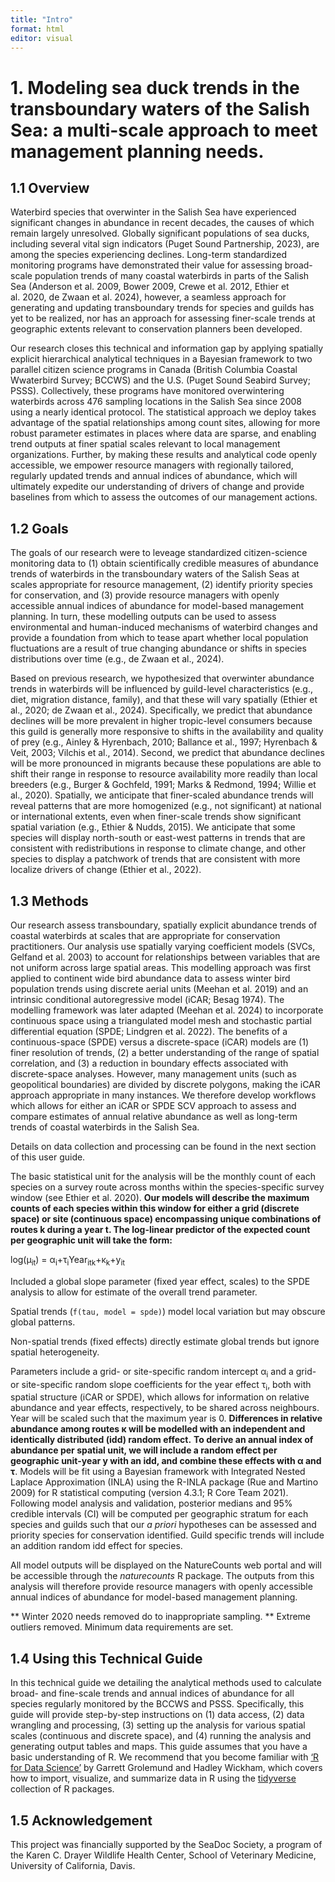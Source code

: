 ```yaml
---
title: "Intro"
format: html
editor: visual
---
```


# 1. Modeling sea duck trends in the transboundary waters of the Salish Sea: a multi-scale approach to meet management planning needs.

## 1.1 Overview

Waterbird species that overwinter in the Salish Sea have experienced significant changes in abundance in recent decades, the causes of which remain largely unresolved. Globally significant populations of sea ducks, including several vital sign indicators (Puget Sound Partnership, 2023), are among the species experiencing declines. Long-term standardized monitoring programs have demonstrated their value for assessing broad-scale population trends of many coastal waterbirds in parts of the Salish Sea (Anderson et al. 2009, Bower 2009, Crewe et al. 2012, Ethier et al. 2020, de Zwaan et al. 2024), however, a seamless approach for generating and updating transboundary trends for species and guilds has yet to be realized, nor has an approach for assessing finer-scale trends at geographic extents relevant to conservation planners been developed.

Our research closes this technical and information gap by applying spatially explicit hierarchical analytical techniques in a Bayesian framework to two parallel citizen science programs in Canada (British Columbia Coastal Wwaterbird Survey; BCCWS) and the U.S. (Puget Sound Seabird Survey; PSSS). Collectively, these programs have monitored overwintering waterbirds across 476 sampling locations in the Salish Sea since 2008 using a nearly identical protocol. The statistical approach we deploy takes advantage of the spatial relationships among count sites, allowing for more robust parameter estimates in places where data are sparse, and enabling trend outputs at finer spatial scales relevant to local management organizations. Further, by making these results and analytical code openly accessible, we empower resource managers with regionally tailored, regularly updated trends and annual indices of abundance, which will ultimately expedite our understanding of drivers of change and provide baselines from which to assess the outcomes of our management actions.

## 1.2 Goals

The goals of our research were to leveage standardized citizen-science monitoring data to (1) obtain scientifically credible measures of abundance trends of waterbirds in the transboundary waters of the Salish Seas at scales appropriate for resource management, (2) identify priority species for conservation, and (3) provide resource managers with openly accessible annual indices of abundance for model-based management planning. In turn, these modelling outputs can be used to assess environmental and human-induced mechanisms of waterbird changes and provide a foundation from which to tease apart whether local population fluctuations are a result of true changing abundance or shifts in species distributions over time (e.g., de Zwaan et al., 2024).

Based on previous research, we hypothesized that overwinter abundance trends in waterbirds will be influenced by guild-level characteristics (e.g., diet, migration distance, family), and that these will vary spatially (Ethier et al., 2020; de Zwaan et al., 2024). Specifically, we predict that abundance declines will be more prevalent in higher tropic-level consumers because this guild is generally more responsive to shifts in the availability and quality of prey (e.g., Ainley & Hyrenbach, 2010; Ballance et al., 1997; Hyrenbach & Veit, 2003; Vilchis et al., 2014). Second, we predict that abundance declines will be more pronounced in migrants because these populations are able to shift their range in response to resource availability more readily than local breeders (e.g., Burger & Gochfeld, 1991; Marks & Redmond, 1994; Willie et al., 2020). Spatially, we anticipate that finer-scaled abundance trends will reveal patterns that are more homogenized (e.g., not significant) at national or international extents, even when finer-scale trends show significant spatial variation (e.g., Ethier & Nudds, 2015). We anticipate that some species will display north-south or east-west patterns in trends that are consistent with redistributions in response to climate change, and other species to display a patchwork of trends that are consistent with more localize drivers of change (Ethier et al., 2022).

## 1.3 Methods

Our research assess transboundary, spatially explicit abundance trends of coastal waterbirds at scales that are appropriate for conservation practitioners. Our analysis use spatially varying coefficient models (SVCs, Gelfand et al. 2003) to account for relationships between variables that are not uniform across large spatial areas. This modelling approach was first applied to continent wide bird abundance data to assess winter bird population trends using discrete aerial units (Meehan et al. 2019) and an intrinsic conditional autoregressive model (iCAR; Besag 1974). The modelling framework was later adapted (Meehan et al. 2024) to incorporate continuous space using a triangulated model mesh and stochastic partial differential equation (SPDE; Lindgren et al. 2022). The benefits of a continuous-space (SPDE) versus a discrete-space (iCAR) models are (1) finer resolution of trends, (2) a better understanding of the range of spatial correlation, and (3) a reduction in boundary effects associated with discrete-space analyses. However, many management units (such as geopolitical boundaries) are divided by discrete polygons, making the iCAR approach appropriate in many instances. We therefore develop workflows which allows for either an iCAR or SPDE SCV approach to assess and compare estimates of annual relative abundance as well as long-term trends of coastal waterbirds in the Salish Sea.

Details on data collection and processing can be found in the next section of this user guide.

The basic statistical unit for the analysis will be the monthly count of each species on a survey route across months within the species-specific survey window (see Ethier et al. 2020). **Our models will describe the maximum counts of each species within this window for either a grid (discrete space) or site (continuous space) encompassing unique combinations of routes k during a year t. The log-linear predictor of the expected count per geographic unit will take the form:**

log(µ~it~) = α~i~+τ~i~Year~itk~+κ~k~+y~it~

Included a global slope parameter (fixed year effect, scales) to the SPDE analysis to allow for estimate of the overall trend parameter.

Spatial trends (`f(tau, model = spde)`) model local variation but may obscure global patterns.

Non-spatial trends (fixed effects) directly estimate global trends but ignore spatial heterogeneity.

Parameters include a grid- or site-specific random intercept α~i~ and a grid- or site-specific random slope coefficients for the year effect τ~i~, both with spatial structure (iCAR or SPDE), which allows for information on relative abundance and year effects, respectively, to be shared across neighbours. Year will be scaled such that the maximum year is 0. **Differences in relative abundance among routes κ will be modelled with an independent and identically distributed (idd) random effect.** **To derive an annual index of abundance per spatial unit, we will include a random effect per geographic unit-year y with an idd, and combine these effects with α and τ**. Models will be fit using a Bayesian framework with Integrated Nested Laplace Approximation (INLA) using the R-INLA package (Rue and Martino 2009) for R statistical computing (version 4.3.1; R Core Team 2021). Following model analysis and validation, posterior medians and 95% credible intervals (CI) will be computed per geographic stratum for each species and guilds such that our *a priori* hypotheses can be assessed and priority species for conservation identified. Guild specific trends will include an addition random idd effect for species.

All model outputs will be displayed on the NatureCounts web portal and will be accessible through the *naturecounts* R package. The outputs from this analysis will therefore provide resource managers with openly accessible annual indices of abundance for model-based management planning.

\*\* Winter 2020 needs removed do to inappropriate sampling. \*\*
Extreme outliers removed. 
Minimum data requirements are set. 

## 1.4 Using this Technical Guide

In this technical guide we detailing the analytical methods used to calculate broad- and fine-scale trends and annual indices of abundance for all species regularly monitored by the BCCWS and PSSS. Specifically, this guide will provide step-by-step instructions on (1) data access, (2) data wrangling and processing, (3) setting up the analysis for various spatial scales (continuous and discrete space), and (4) running the analysis and generating output tables and maps. This guide assumes that you have a basic understanding of R. We recommend that you become familiar with ['R for Data Science'](http://r4ds.had.co.nz/) by Garrett Grolemund and Hadley Wickham, which covers how to import, visualize, and summarize data in R using the [tidyverse](https://www.tidyverse.org/) collection of R packages.

## 1.5 Acknowledgement

This project was financially supported by the SeaDoc Society, a program of the Karen C. Drayer Wildlife Health Center, School of Veterinary Medicine, University of California, Davis.

